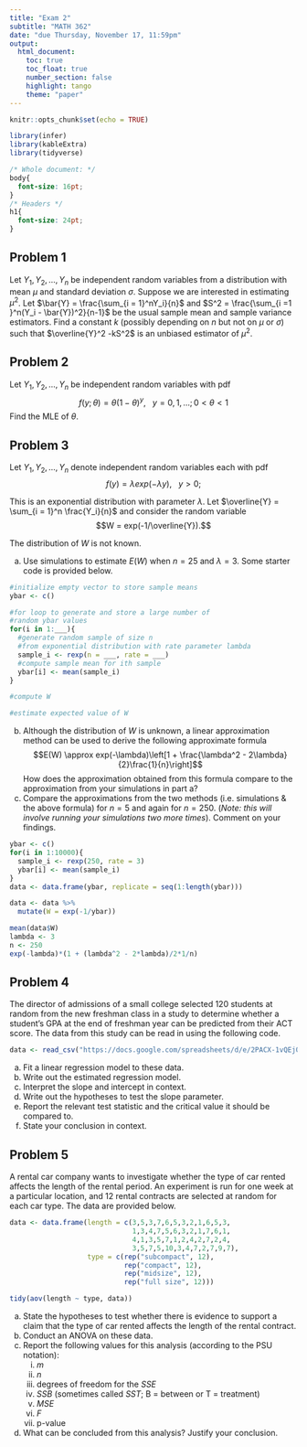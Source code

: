 ```yaml
---
title: "Exam 2"
subtitle: "MATH 362"
date: "due Thursday, November 17, 11:59pm"
output: 
  html_document:
    toc: true
    toc_float: true
    number_section: false
    highlight: tango
    theme: "paper"
---
```


```r
knitr::opts_chunk$set(echo = TRUE)
```

```r
library(infer)
library(kableExtra)
library(tidyverse)
```

```css
/* Whole document: */
body{
  font-size: 16pt;
}
/* Headers */
h1{
  font-size: 24pt;
}
```

## Problem 1

Let $Y_1, Y_2, ..., Y_n$ be independent random variables from a distribution with mean $\mu$ and standard deviation $\sigma$. Suppose we are interested in estimating $\mu^2$. Let $\bar{Y} = \frac{\sum_{i = 1}^nY_i}{n}$ and $S^2 = \frac{\sum_{i =1 }^n(Y_i - \bar{Y})^2}{n-1}$ be the usual sample mean and sample variance estimators. Find a constant $k$ (possibly depending on $n$ but not on $\mu$ or $\sigma$) such that $\overline{Y}^2 -kS^2$ is an unbiased estimator of $\mu^2$.

## Problem 2

Let $Y_1, Y_2, ..., Y_n$ be independent random variables with pdf 
$$f(y;\theta) = \theta(1-\theta)^y, \ \ \ y = 0,1, \dots; 0 < \theta < 1$$
Find the MLE of $\theta$.

## Problem 3

Let $Y_1, Y_2, ..., Y_n$ denote independent random variables each with pdf $$f(y) = \lambda exp(-\lambda y), \ \ \ y>0;$$

This is an exponential distribution with parameter $\lambda$. Let $\overline{Y} = \sum_{i = 1}^n \frac{Y_i}{n}$ and consider the random variable $$W = exp(-1/\overline{Y}).$$

The distribution of $W$ is not known.

a. Use simulations to estimate $E(W)$ when $n = 25$ and $\lambda = 3$. Some starter code is provided below.

```r
#initialize empty vector to store sample means
ybar <- c()

#for loop to generate and store a large number of 
#random ybar values
for(i in 1:___){
  #generate random sample of size n 
  #from exponential distribution with rate parameter lambda
  sample_i <- rexp(n = ___, rate = ___)
  #compute sample mean for ith sample
  ybar[i] <- mean(sample_i)
}

#compute W

#estimate expected value of W

```

b. Although the distribution of $W$ is unknown, a linear approximation method can be used to derive the following approximate formula $$E(W) \approx exp(-\lambda)\left[1 + \frac{\lambda^2 - 2\lambda}{2}\frac{1}{n}\right]$$ How does the approximation obtained from this formula compare to the approximation from your simulations in part a? 
c. Compare the approximations from the two methods (i.e. simulations & the above formula) for $n = 5$ and again for $n = 250$. (*Note: this will involve running your simulations two more times*). Comment on your findings. 

```r
ybar <- c()
for(i in 1:10000){
  sample_i <- rexp(250, rate = 3)
  ybar[i] <- mean(sample_i)
}
data <- data.frame(ybar, replicate = seq(1:length(ybar)))

data <- data %>% 
  mutate(W = exp(-1/ybar))

mean(data$W)
lambda <- 3
n <- 250
exp(-lambda)*(1 + (lambda^2 - 2*lambda)/2*1/n)
```

## Problem 4

The director of admissions of a small college selected 120 students at random from the new freshman class in a study to determine whether a student's GPA at the end of freshman year can be predicted from their ACT score. The data from this study can be read in using the following code. 

```r
data <- read_csv("https://docs.google.com/spreadsheets/d/e/2PACX-1vQEj0DlMoCdeVSI9qEXv9GhFeemvXddhu7pjgJRAx-t7ljEpGilLLA3kEPrJO3_52ZIi_bPnv4ItZ2O/pub?gid=0&single=true&output=csv")
```

a. Fit a linear regression model to these data. 
b. Write out the estimated regression model.
c. Interpret the slope and intercept in context.
d. Write out the hypotheses to test the slope parameter. 
e. Report the relevant test statistic and the critical value it should be compared to.
f. State your conclusion in context.

## Problem 5

A rental car company wants to investigate whether the type of car rented affects the length of the rental period. An experiment is run for one week at a particular location, and 12 rental contracts are selected at random for each car type. The data are provided below.

```r
data <- data.frame(length = c(3,5,3,7,6,5,3,2,1,6,5,3,
                              1,3,4,7,5,6,3,2,1,7,6,1,
                              4,1,3,5,7,1,2,4,2,7,2,4,
                              3,5,7,5,10,3,4,7,2,7,9,7),
                   type = c(rep("subcompact", 12),
                            rep("compact", 12),
                            rep("midsize", 12),
                            rep("full size", 12)))
```

```r
tidy(aov(length ~ type, data))
```

a. State the hypotheses to test whether there is evidence to support a claim that the type of car rented affects the length of the rental contract. 
b. Conduct an ANOVA on these data.
c. Report the following values for this analysis (according to the PSU notation):
    i. $m$
    ii. $n$
    iii. degrees of freedom for the $SSE$
    iv. $SSB$ (sometimes called $SST$; B = between or T = treatment)
    v. $MSE$
    vi. $F$
    vii. p-value
d. What can be concluded from this analysis? Justify your conclusion. 